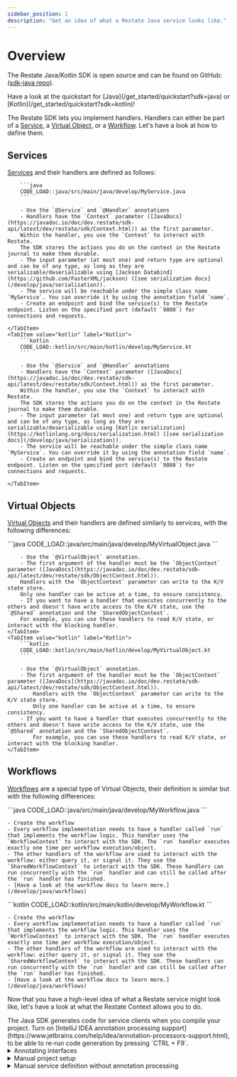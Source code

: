 ```yaml
---
sidebar_position: 1
description: "Get an idea of what a Restate Java service looks like."
---
```



# Overview

The Restate Java/Kotlin SDK is open source and can be found on GitHub: ([sdk-java repo](https://github.com/restatedev/sdk-java)).

<Admonition type="tip" icon="🚀" title="Set up your project in seconds">
Have a look at the quickstart for [Java](/get_started/quickstart?sdk=java) or [Kotlin](/get_started/quickstart?sdk=kotlin)!
</Admonition>

The Restate SDK lets you implement handlers.
Handlers can either be part of a [Service](/concepts/services#services-1), a [Virtual Object](/concepts/services#virtual-objects), or a [Workflow](/develop/java/overview#workflows). Let's have a look at how to define them.

## Services
[Services](/concepts/services#services-1) and their handlers are defined as follows:

<Tabs groupId="sdk" queryString>
    <TabItem value="java" label="Java">

        ```java
        CODE_LOAD::java/src/main/java/develop/MyService.java
        ```

        - Use the `@Service` and `@Handler` annotations
        - Handlers have the `Context` parameter ([JavaDocs](https://javadoc.io/doc/dev.restate/sdk-api/latest/dev/restate/sdk/Context.html)) as the first parameter.
        Within the handler, you use the `Context` to interact with Restate.
        The SDK stores the actions you do on the context in the Restate journal to make them durable.
        - The input parameter (at most one) and return type are optional and can be of any type, as long as they are serializable/deserializable using [Jackson Databind](https://github.com/FasterXML/jackson) ([see serialization docs](/develop/java/serialization)).
        - The service will be reachable under the simple class name `MyService`. You can override it by using the annotation field `name`.
        - Create an endpoint and bind the service(s) to the Restate endpoint. Listen on the specified port (default `9080`) for connections and requests.

    </TabItem>
    <TabItem value="kotlin" label="Kotlin">
        ```kotlin
        CODE_LOAD::kotlin/src/main/kotlin/develop/MyService.kt
        ```

        - Use the `@Service` and `@Handler` annotations
        - Handlers have the `Context` parameter ([JavaDocs](https://javadoc.io/doc/dev.restate/sdk-api/latest/dev/restate/sdk/Context.html)) as the first parameter.
        Within the handler, you use the `Context` to interact with Restate.
        The SDK stores the actions you do on the context in the Restate journal to make them durable.
        - The input parameter (at most one) and return type are optional and can be of any type, as long as they are serializable/deserializable using [Kotlin serialization](https://kotlinlang.org/docs/serialization.html) ([see serialization docs](/develop/java/serialization)).
        - The service will be reachable under the simple class name `MyService`. You can override it by using the annotation field `name`.
        - Create an endpoint and bind the service(s) to the Restate endpoint. Listen on the specified port (default `9080`) for connections and requests.

    </TabItem>
</Tabs>


## Virtual Objects
[Virtual Objects](/concepts/services#virtual-objects) and their handlers are defined similarly to services, with the following differences:

<Tabs groupId="sdk" queryString>
    <TabItem value="java" label="Java">
        ```java
        CODE_LOAD::java/src/main/java/develop/MyVirtualObject.java
        ```

        - Use the `@VirtualObject` annotation.
        - The first argument of the handler must be the `ObjectContext` parameter ([JavaDocs](https://javadoc.io/doc/dev.restate/sdk-api/latest/dev/restate/sdk/ObjectContext.html)).
        Handlers with the `ObjectContext` parameter can write to the K/V state store.
        Only one handler can be active at a time, to ensure consistency.
        - If you want to have a handler that executes concurrently to the others and doesn't have write access to the K/V state, use the `@Shared` annotation and the `SharedObjectContext`.
        For example, you can use these handlers to read K/V state, or interact with the blocking handler.
    </TabItem>
    <TabItem value="kotlin" label="Kotlin">
        ```kotlin
        CODE_LOAD::kotlin/src/main/kotlin/develop/MyVirtualObject.kt
        ```

        - Use the `@VirtualObject` annotation.
        - The first argument of the handler must be the `ObjectContext` parameter ([JavaDocs](https://javadoc.io/doc/dev.restate/sdk-api/latest/dev/restate/sdk/ObjectContext.html)).
            Handlers with the `ObjectContext` parameter can write to the K/V state store.
            Only one handler can be active at a time, to ensure consistency.
        - If you want to have a handler that executes concurrently to the others and doesn't have write access to the K/V state, use the `@Shared` annotation and the `SharedObjectContext`.
            For example, you can use these handlers to read K/V state, or interact with the blocking handler.
    </TabItem>
</Tabs>

## Workflows

[Workflows](/concepts/services#workflows) are a special type of Virtual Objects, their definition is similar but with the following differences:

<Tabs>
<TabItem value="java" label="Java">
    ```java
    CODE_LOAD::java/src/main/java/develop/MyWorkflow.java
    ```

    - Create the workflow
    - Every workflow implementation needs to have a handler called `run` that implements the workflow logic. This handler uses the `WorkflowContext` to interact with the SDK. The `run` handler executes exactly one time per workflow execution/object.
    - The other handlers of the workflow are used to interact with the workflow: either query it, or signal it. They use the `SharedWorkflowContext` to interact with the SDK. These handlers can run concurrently with the `run` handler and can still be called after the `run` handler has finished.
    - [Have a look at the workflow docs to learn more.](/develop/java/workflows)
</TabItem>
<TabItem value="kotlin" label="Kotlin">
    ```kotlin
    CODE_LOAD::kotlin/src/main/kotlin/develop/MyWorkflow.kt
    ```

    - Create the workflow
    - Every workflow implementation needs to have a handler called `run` that implements the workflow logic. This handler uses the `WorkflowContext` to interact with the SDK. The `run` handler executes exactly one time per workflow execution/object.
    - The other handlers of the workflow are used to interact with the workflow: either query it, or signal it. They use the `SharedWorkflowContext` to interact with the SDK. These handlers can run concurrently with the `run` handler and can still be called after the `run` handler has finished.
    - [Have a look at the workflow docs to learn more.](/develop/java/workflows)
</TabItem>
</Tabs>

Now that you have a high-level idea of what a Restate service might look like, let's have a look at what the Restate Context allows you to do.

<Admonition type="tip" icon="💡">
    The Java SDK generates code for service clients when you compile your project.
    Turn on [IntelliJ IDEA annotation processing support](https://www.jetbrains.com/help/idea/annotation-processors-support.html), to be able to re-run code generation by pressing `CTRL + F9`.
</Admonition>




<details className="grey-details">
    <summary>Annotating interfaces</summary>

    Annotations can also be placed on interfaces. This is useful, for example, if you want to split your service in two packages, one containing the interface and the generated clients, and one containing the implementation.
</details>

<details className="grey-details">
    <summary>Manual project setup</summary>

    You can use the build tool of your choice with the Java/Kotlin SDK. The following instructions use Gradle (Kotlin script).

    <Tabs groupId="sdk" queryString>
        <TabItem value="java" label="Java">

            To set up your Java project, run:

            ```shell
            gradle init --type java-application
            ```

            Add the following dependencies:

            ```kotlin
            annotationProcessor("dev.restate:sdk-api-gen:VAR::JAVA_SDK_VERSION")
            implementation("dev.restate:sdk-api:VAR::JAVA_SDK_VERSION")
            ```

            When serializing composite types/POJOs with [Jackson Databind](https://github.com/FasterXML/jackson) (default), add the following dependency:

            ```kotlin
            implementation("dev.restate:sdk-serde-jackson:VAR::JAVA_SDK_VERSION")
            ```

        </TabItem>
        <TabItem value="kotlin" label="Kotlin">

            To set up your Kotlin project, run:

            ```shell
            gradle init --type kotlin-application
            ```

            Add the [Kotlin symbol processing](https://kotlinlang.org/docs/ksp-quickstart.html#use-your-own-processor-in-a-project) and the [Kotlin serialization](https://kotlinlang.org/docs/serialization.html) plugin:

            ```kotlin
            plugins {
                kotlin("plugin.serialization") version "1.9.22"
                id("com.google.devtools.ksp") version "1.9.22-1.0.18"
            }
            ```

            Add the runtime dependency `sdk-api-kotlin` and the `ksp` dependency `sdk-api-kotlin-gen`:

            ```kotlin
            ksp("dev.restate:sdk-api-kotlin-gen:VAR::JAVA_SDK_VERSION")
            implementation("dev.restate:sdk-api-kotlin:VAR::JAVA_SDK_VERSION")
            ```

        </TabItem>
    </Tabs>

    Depending on the deployment target, add one of the following dependencies:

    - To run as HTTP endpoint: `dev.restate:sdk-http-vertx:VAR::JAVA_SDK_VERSION`
    - To run on AWS Lambda: `dev.restate:sdk-lambda:VAR::JAVA_SDK_VERSION`
</details>

<details className="grey-details">
    <summary>Manual service definition without annotation processing</summary>
    In case you don't want to use annotation processing, you can manually define your service by using the class `dev.restate.sdk.common.syscalls.ServiceDefinition`. Check the respective JavaDocs/KTDocs for more details.
</details>